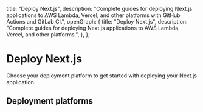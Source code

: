 
  title: "Deploy Next.js",
  description:
    "Complete guides for deploying Next.js applications to AWS Lambda, Vercel, and other platforms with GitHub Actions and GitLab CI.",
  openGraph: {
    title: "Deploy Next.js",
    description:
      "Complete guides for deploying Next.js applications to AWS Lambda, Vercel, and other platforms.",
  },
};

# Deploy Next.js

Choose your deployment platform to get started with deploying your Next.js application.

## Deployment platforms

<Cards>
  <Cards.Card title="AWS Lambda" href="/frameworks/nextjs/aws-lambda" />
</Cards>
